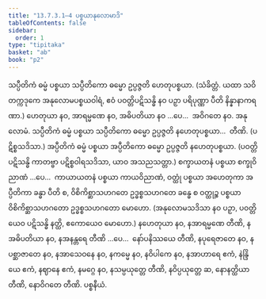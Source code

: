 ```yaml
---
title: "13.7.3.1–4 ပစ္စယာနုလောမာဒိ"
tableOfContents: false
sidebar:
  order: 1
type: "tipitaka"
basket: "ab"
book: "p2"
---
```



<DynamicBreadcrumb />

<Division number="147" book="p2" e="ch" v="38" p="425">

<Paragraph number="4387" book="p2">
သပ္ပီတိကံ ဓမ္မံ ပစ္စယာ သပ္ပီတိကော ဓမ္မော ဥပ္ပဇ္ဇတိ ဟေတုပစ္စယာ. (သံခိတ္တံ. ယထာ သဝိတက္ကဒုကေ အနုလောမပစ္စယဝါရံ, ဧဝံ ပဝတ္တိပဋိသန္ဓိ နဝ ပဉှာ ပရိပုဏ္ဏာ ပီတိ နိန္နာနာကရဏာ.)
</Paragraph>

<Paragraph number="4388" book="p2">
ဟေတုယာ နဝ, အာရမ္မဏေ နဝ, အဓိပတိယာ နဝ …ပေ…  အဝိဂတေ နဝ.

</Paragraph>
</Division>

<Paragraph number="4389" type="center" book="p2">
အနုလောမံ.


</Paragraph>

<Paragraph number="4390" book="p2">
သပ္ပီတိကံ ဓမ္မံ ပစ္စယာ သပ္ပီတိကော ဓမ္မော ဥပ္ပဇ္ဇတိ နဟေတုပစ္စယာ…  တီဏိ. (ပဋိစ္စသဒိသာ.)
</Paragraph>

<Paragraph number="4391" book="p2">
အပ္ပီတိကံ ဓမ္မံ ပစ္စယာ အပ္ပီတိကော ဓမ္မော ဥပ္ပဇ္ဇတိ နဟေတုပစ္စယာ. (ပဝတ္တိပဋိသန္ဓိ ကာတဗ္ဗာ ပဋိစ္စဝါရသဒိသာ, ယာဝ အသညသတ္တာ.) စက္ခာယတနံ ပစ္စယာ စက္ခုဝိညာဏံ …ပေ…  ကာယာယတနံ ပစ္စယာ ကာယဝိညာဏံ, ဝတ္ထုံ ပစ္စယာ အဟေတုကာ အပ္ပီတိကာ ခန္ဓာ ပီတိ စ, ဝိစိကိစ္ဆာသဟဂတေ ဥဒ္ဓစ္စသဟဂတေ ခန္ဓေ စ ဝတ္ထုဉ္စ ပစ္စယာ ဝိစိကိစ္ဆာသဟဂတော ဥဒ္ဓစ္စသဟဂတော မောဟော. (အနုလောမသဒိသာ နဝ ပဉှာ, ပဝတ္တိယေဝ ပဋိသန္ဓိ နတ္ထိ, ဧကောယေဝ မောဟော.)
</Paragraph>

<Paragraph number="4392" book="p2">
နဟေတုယာ နဝ, နအာရမ္မဏေ တီဏိ, နအဓိပတိယာ နဝ, နအနန္တရေ တီဏိ …ပေ…  နော်ပနိဿယေ တီဏိ, နပုရေဇာတေ နဝ, နပစ္ဆာဇာတေ နဝ, နအာသေဝနေ နဝ, နကမ္မေ နဝ, နဝိပါကေ နဝ, နအာဟာရေ ဧကံ, နဲန္ဒြိယေ ဧကံ, နဈာနေ ဧကံ, နမဂ္ဂေ နဝ, နသမ္ပယုတ္တေ တီဏိ, နဝိပ္ပယုတ္တေ ဆ, နောနတ္ထိယာ တီဏိ, နောဝိဂတေ တီဏိ.

</Paragraph>

<Paragraph number="4393" type="center" book="p2">
ပစ္စနီယံ.
</Paragraph>